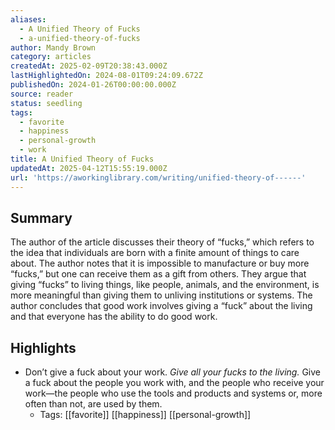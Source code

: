 ```yaml
---
aliases:
  - A Unified Theory of Fucks
  - a-unified-theory-of-fucks
author: Mandy Brown
category: articles
createdAt: 2025-02-09T20:38:43.000Z
lastHighlightedOn: 2024-08-01T09:24:09.672Z
publishedOn: 2024-01-26T00:00:00.000Z
source: reader
status: seedling
tags:
  - favorite
  - happiness
  - personal-growth
  - work
title: A Unified Theory of Fucks
updatedAt: 2025-04-12T15:55:19.000Z
url: 'https://aworkinglibrary.com/writing/unified-theory-of------'
---
```

## Summary

The author of the article discusses their theory of “fucks,” which refers to the idea that individuals are born with a finite amount of things to care about. The author notes that it is impossible to manufacture or buy more “fucks,” but one can receive them as a gift from others. They argue that giving “fucks” to living things, like people, animals, and the environment, is more meaningful than giving them to unliving institutions or systems. The author concludes that good work involves giving a “fuck” about the living and that everyone has the ability to do good work.

## Highlights

- Don’t give a fuck about your work. _Give all your fucks to the living._ Give a fuck about the people you work with, and the people who receive your work—the people who use the tools and products and systems or, more often than not, are used by them.
    - Tags: [[favorite]] [[happiness]] [[personal-growth]]
